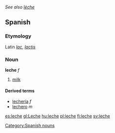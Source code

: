 ''See also [[lèche]]''
==Spanish==
===Etymology===
Latin ''[[lac]]'', ''[[lactis]]''

===Noun===
'''leche''' ''f''

# [[milk]]

====Derived terms====
*[[lechería]] ''f''
*[[lechero]] ''m''

[[Category:Spanish nouns]]

[[es:leche]]
[[gl:Leche]]
[[hu:leche]]
[[pl:leche]]
[[fi:leche]]
[[sv:leche]]